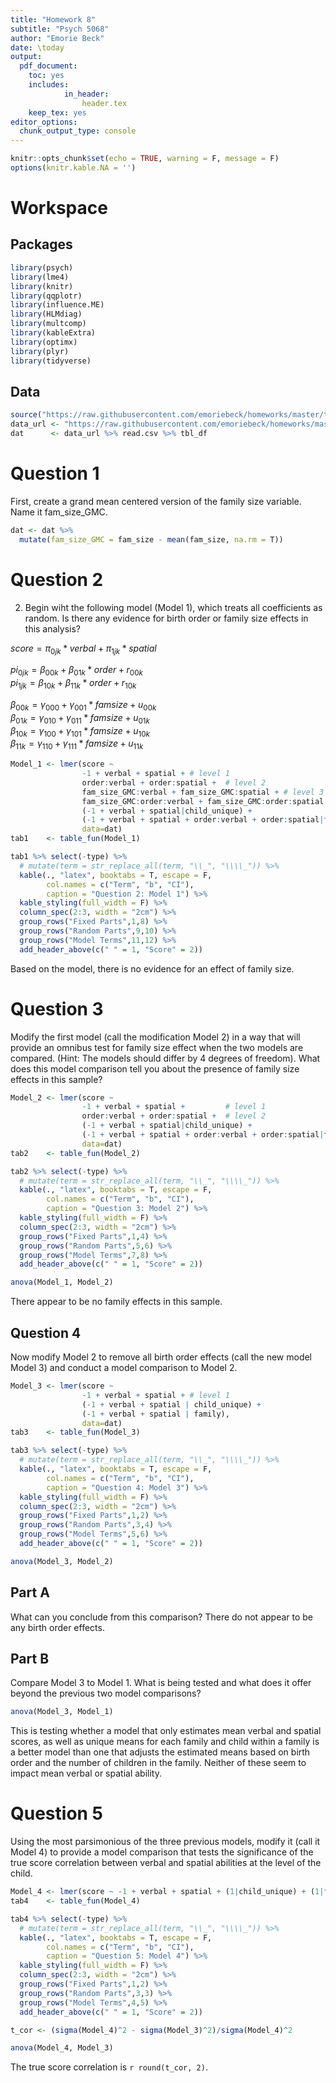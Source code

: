 ```yaml
---
title: "Homework 8"
subtitle: "Psych 5068"
author: "Emorie Beck"
date: \today
output: 
  pdf_document:
    toc: yes
    includes:
            in_header:
                header.tex
    keep_tex: yes
editor_options: 
  chunk_output_type: console
---
```


```r
knitr::opts_chunk$set(echo = TRUE, warning = F, message = F)
options(knitr.kable.NA = '')
```

# Workspace

## Packages
```r
library(psych)
library(lme4)
library(knitr)
library(qqplotr)
library(influence.ME)
library(HLMdiag)
library(multcomp)
library(kableExtra)
library(optimx)
library(plyr)
library(tidyverse)
```

## Data
```r
source("https://raw.githubusercontent.com/emoriebeck/homeworks/master/table_fun.R")
data_url <- "https://raw.githubusercontent.com/emoriebeck/homeworks/master/homework8/iq(2).csv"
dat      <- data_url %>% read.csv %>% tbl_df 
```

# Question 1
First, create a grand mean centered version of the family size variable. Name it fam\_size\_GMC.

```r
dat <- dat %>%
  mutate(fam_size_GMC = fam_size - mean(fam_size, na.rm = T))
```


# Question 2

2. Begin wiht the following model (Model 1), which treats all coefficients as random. Is there any evidence for birth order or family size effects in this analysis?

$score = \pi_{0jk}*verbal + \pi_{1jk}*spatial$  

$pi_{0jk} = \beta_{00k} + \beta_{01k}*order + r_{00k}$  
$pi_{1jk} = \beta_{10k} + \beta_{11k}*order + r_{10k}$  

$\beta_{00k} = \gamma_{000} + \gamma_{001}*famsize + u_{00k}$  
$\beta_{01k} = \gamma_{010} + \gamma_{011}*famsize + u_{01k}$  
$\beta_{10k} = \gamma_{100} + \gamma_{101}*famsize + u_{10k}$  
$\beta_{11k} = \gamma_{110} + \gamma_{111}*famsize + u_{11k}$  

```r
Model_1 <- lmer(score ~ 
                -1 + verbal + spatial + # level 1
                order:verbal + order:spatial +  # level 2
                fam_size_GMC:verbal + fam_size_GMC:spatial + # level 3
                fam_size_GMC:order:verbal + fam_size_GMC:order:spatial + # level 3
                (-1 + verbal + spatial|child_unique) +
                (-1 + verbal + spatial + order:verbal + order:spatial|family),
                data=dat) 
tab1    <- table_fun(Model_1)

tab1 %>% select(-type) %>%
  # mutate(term = str_replace_all(term, "\\_", "\\\\_")) %>%
  kable(., "latex", booktabs = T, escape = F,
        col.names = c("Term", "b", "CI"),
        caption = "Question 2: Model 1") %>%
  kable_styling(full_width = F) %>%
  column_spec(2:3, width = "2cm") %>%
  group_rows("Fixed Parts",1,8) %>%
  group_rows("Random Parts",9,10) %>%
  group_rows("Model Terms",11,12) %>%
  add_header_above(c(" " = 1, "Score" = 2))
```

Based on the model, there is no evidence for an effect of family size. 


# Question 3 
Modify the first model (call the modification Model 2) in a way that will provide an omnibus test for family size effect when the two models are compared. (Hint: The models should differ by 4 degrees of freedom). What does this model comparison tell you about the presence of family size effects in this sample?

```r
Model_2 <- lmer(score ~ 
                -1 + verbal + spatial +         # level 1
                order:verbal + order:spatial +  # level 2
                (-1 + verbal + spatial|child_unique) +
                (-1 + verbal + spatial + order:verbal + order:spatial|family),
                data=dat) 
tab2    <- table_fun(Model_2)

tab2 %>% select(-type) %>%
  # mutate(term = str_replace_all(term, "\\_", "\\\\_")) %>%
  kable(., "latex", booktabs = T, escape = F,
        col.names = c("Term", "b", "CI"),
        caption = "Question 3: Model 2") %>%
  kable_styling(full_width = F) %>%
  column_spec(2:3, width = "2cm") %>%
  group_rows("Fixed Parts",1,4) %>%
  group_rows("Random Parts",5,6) %>%
  group_rows("Model Terms",7,8) %>%
  add_header_above(c(" " = 1, "Score" = 2))
```

```r
anova(Model_1, Model_2)
```

There appear to be no family effects in this sample.  

## Question 4
Now modify Model 2 to remove all birth order effects (call the new model Model 3) and conduct a model comparison to Model 2.

```r
Model_3 <- lmer(score ~ 
                -1 + verbal + spatial + # level 1
                (-1 + verbal + spatial | child_unique) +
                (-1 + verbal + spatial | family),
                data=dat) 
tab3    <- table_fun(Model_3)

tab3 %>% select(-type) %>%
  # mutate(term = str_replace_all(term, "\\_", "\\\\_")) %>%
  kable(., "latex", booktabs = T, escape = F,
        col.names = c("Term", "b", "CI"),
        caption = "Question 4: Model 3") %>%
  kable_styling(full_width = F) %>%
  column_spec(2:3, width = "2cm") %>%
  group_rows("Fixed Parts",1,2) %>%
  group_rows("Random Parts",3,4) %>%
  group_rows("Model Terms",5,6) %>%
  add_header_above(c(" " = 1, "Score" = 2))
```

```r
anova(Model_3, Model_2)
```

## Part A
What can you conclude from this comparison?
There do not appear to be any birth order effects. 

## Part B
Compare Model 3 to Model 1. What is being tested and what does it offer beyond the previous two model comparisons?
```r
anova(Model_3, Model_1)
```

This is testing whether a model that only estimates mean verbal and spatial scores, as well as unique means for each family and child within a family is a better model than one that adjusts the estimated means based on birth order and the number of children in the family. Neither of these seem to impact mean verbal or spatial ability. 

# Question 5
Using the most parsimonious of the three previous models, modify it (call it Model 4) to provide a model comparison that tests the significance of the true score correlation between verbal and spatial abilities at the level of the child.
```r
Model_4 <- lmer(score ~ -1 + verbal + spatial + (1|child_unique) + (1|family), data = dat)
tab4    <- table_fun(Model_4)

tab4 %>% select(-type) %>%
  # mutate(term = str_replace_all(term, "\\_", "\\\\_")) %>%
  kable(., "latex", booktabs = T, escape = F,
        col.names = c("Term", "b", "CI"),
        caption = "Question 5: Model 4") %>%
  kable_styling(full_width = F) %>%
  column_spec(2:3, width = "2cm") %>%
  group_rows("Fixed Parts",1,2) %>%
  group_rows("Random Parts",3,3) %>%
  group_rows("Model Terms",4,5) %>%
  add_header_above(c(" " = 1, "Score" = 2))

t_cor <- (sigma(Model_4)^2 - sigma(Model_3)^2)/sigma(Model_4)^2
```

```r
anova(Model_4, Model_3)
```

The true score correlation is `r round(t_cor, 2)`.  

